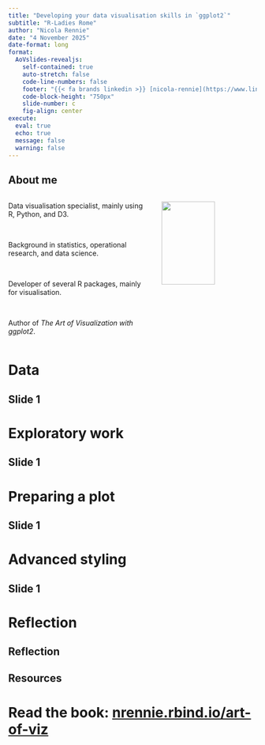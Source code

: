 ```yaml
---
title: "Developing your data visualisation skills in `ggplot2`"
subtitle: "R-Ladies Rome"
author: "Nicola Rennie"
date: "4 November 2025"
date-format: long
format:
  AoVslides-revealjs:
    self-contained: true
    auto-stretch: false
    code-line-numbers: false
    footer: "{{< fa brands linkedin >}} [nicola-rennie](https://www.linkedin.com/in/nicola-rennie/) {{< fa brands github >}} [nrennie](https://github.com/nrennie) {{< fa globe >}} [nrennie.rbind.io](https://nrennie.rbind.io/)"
    code-block-height: "750px"
    slide-number: c
    fig-align: center
execute: 
  eval: true
  echo: true
  message: false
  warning: false
---
```


## About me

::: columns
::: {.column width="60%"}

Data visualisation specialist, mainly using R, Python, and D3.

<br>

Background in statistics, operational research, and data science.

<br>

Developer of several R packages, mainly for visualisation.

<br>

Author of *The Art of Visualization with ggplot2*.

:::

::: {.column width="40%"}

![](images/cover.png){fig-align="center" fig-alt="Cover of The Art of Visualization with ggplot2" width=75%}

:::

:::

# Data {background-color="#003c57" background-image="images/bg.png"} 

## Slide 1

# Exploratory work {background-color="#003c57" background-image="images/bg.png"} 

## Slide 1

# Preparing a plot {background-color="#003c57" background-image="images/bg.png"} 

## Slide 1

# Advanced styling {background-color="#003c57" background-image="images/bg.png"} 

## Slide 1

# Reflection {background-color="#003c57" background-image="images/bg.png"} 

## Reflection

## Resources

# Read the book: [nrennie.rbind.io/art-of-viz](https://nrennie.rbind.io/art-of-viz/) {background-color="#003c57" background-image="images/bg.png"} 

